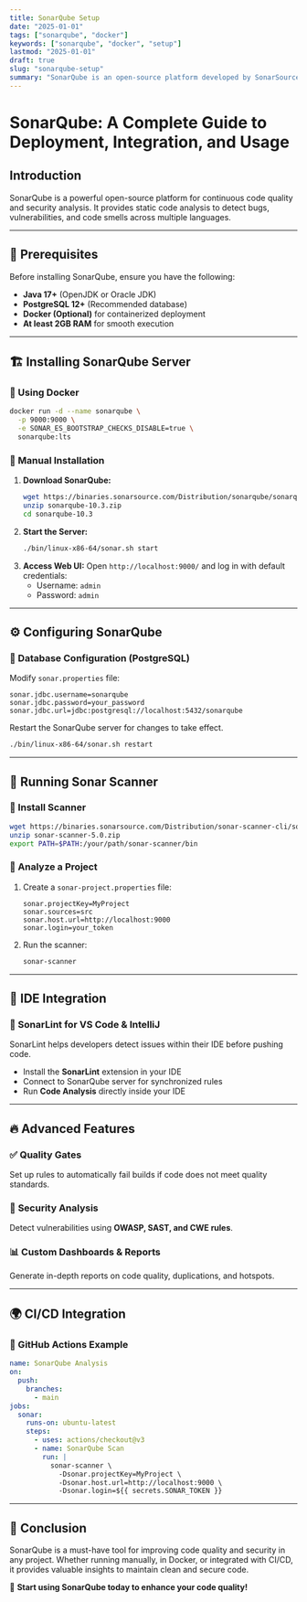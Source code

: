 ```yaml
---
title: SonarQube Setup
date: "2025-01-01"
tags: ["sonarqube", "docker"]
keywords: ["sonarqube", "docker", "setup"]
lastmod: "2025-01-01"
draft: true
slug: "sonarqube-setup"
summary: "SonarQube is an open-source platform developed by SonarSource for continuous inspection of code quality to perform automatic reviews with static analysis of code to detect bugs, code smells, and security vulnerabilities on 20+ programming languages."
---
```


# SonarQube: A Complete Guide to Deployment, Integration, and Usage

## Introduction

SonarQube is a powerful open-source platform for continuous code quality and security analysis. It provides static code analysis to detect bugs, vulnerabilities, and code smells across multiple languages.

---

## 📌 Prerequisites

Before installing SonarQube, ensure you have the following:

- **Java 17+** (OpenJDK or Oracle JDK)
- **PostgreSQL 12+** (Recommended database)
- **Docker (Optional)** for containerized deployment
- **At least 2GB RAM** for smooth execution

---

## 🏗️ Installing SonarQube Server

### 🔹 Using Docker

```bash
docker run -d --name sonarqube \
  -p 9000:9000 \
  -e SONAR_ES_BOOTSTRAP_CHECKS_DISABLE=true \
  sonarqube:lts
```

### 🔹 Manual Installation

1. **Download SonarQube:**
   ```bash
   wget https://binaries.sonarsource.com/Distribution/sonarqube/sonarqube-10.3.zip
   unzip sonarqube-10.3.zip
   cd sonarqube-10.3
   ```
2. **Start the Server:**
   ```bash
   ./bin/linux-x86-64/sonar.sh start
   ```
3. **Access Web UI:**
   Open `http://localhost:9000/` and log in with default credentials:
   - Username: `admin`
   - Password: `admin`

---

## ⚙️ Configuring SonarQube

### 🔹 Database Configuration (PostgreSQL)

Modify `sonar.properties` file:

```properties
sonar.jdbc.username=sonarqube
sonar.jdbc.password=your_password
sonar.jdbc.url=jdbc:postgresql://localhost:5432/sonarqube
```

Restart the SonarQube server for changes to take effect.

```bash
./bin/linux-x86-64/sonar.sh restart
```

---

## 🚀 Running Sonar Scanner

### 🔹 Install Scanner

```bash
wget https://binaries.sonarsource.com/Distribution/sonar-scanner-cli/sonar-scanner-5.0.zip
unzip sonar-scanner-5.0.zip
export PATH=$PATH:/your/path/sonar-scanner/bin
```

### 🔹 Analyze a Project

1. Create a `sonar-project.properties` file:
   ```properties
   sonar.projectKey=MyProject
   sonar.sources=src
   sonar.host.url=http://localhost:9000
   sonar.login=your_token
   ```
2. Run the scanner:
   ```bash
   sonar-scanner
   ```

---

## 🔌 IDE Integration

### 🔹 SonarLint for VS Code & IntelliJ

SonarLint helps developers detect issues within their IDE before pushing code.

- Install the **SonarLint** extension in your IDE
- Connect to SonarQube server for synchronized rules
- Run **Code Analysis** directly inside your IDE

---

## 🔥 Advanced Features

### ✅ **Quality Gates**

Set up rules to automatically fail builds if code does not meet quality standards.

### 🔐 **Security Analysis**

Detect vulnerabilities using **OWASP, SAST, and CWE rules**.

### 📊 **Custom Dashboards & Reports**

Generate in-depth reports on code quality, duplications, and hotspots.

---

## 🌍 CI/CD Integration

### 🔹 GitHub Actions Example

```yaml
name: SonarQube Analysis
on:
  push:
    branches:
      - main
jobs:
  sonar:
    runs-on: ubuntu-latest
    steps:
      - uses: actions/checkout@v3
      - name: SonarQube Scan
        run: |
          sonar-scanner \
            -Dsonar.projectKey=MyProject \
            -Dsonar.host.url=http://localhost:9000 \
            -Dsonar.login=${{ secrets.SONAR_TOKEN }}
```

---

## 📌 Conclusion

SonarQube is a must-have tool for improving code quality and security in any project. Whether running manually, in Docker, or integrated with CI/CD, it provides valuable insights to maintain clean and secure code.

🚀 **Start using SonarQube today to enhance your code quality!**
